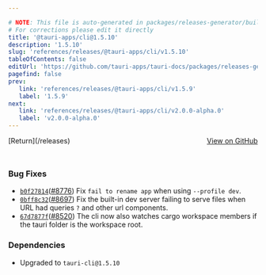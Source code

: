 ```yaml
---

# NOTE: This file is auto-generated in packages/releases-generator/build.ts
# For corrections please edit it directly
title: '@tauri-apps/cli@1.5.10'
description: '1.5.10'
slug: 'references/releases/@tauri-apps/cli/v1.5.10'
tableOfContents: false
editUrl: 'https://github.com/tauri-apps/tauri-docs/packages/releases-generator/build.ts'
pagefind: false
prev:
   link: 'references/releases/@tauri-apps/cli/v1.5.9'
   label: '1.5.9'
next:
   link: 'references/releases/@tauri-apps/cli/v2.0.0-alpha.0'
   label: 'v2.0.0-alpha.0'
---
```


<div style="margin-bottom:3rem; display: flex; justify-content: space-between; align-items: center"><span>[Return](/releases)</span><span><a href="https://github.com/tauri-apps/tauri/releases/tag/@tauri-apps/cli-v1.5.10">View on GitHub</a></span></div>

### Bug Fixes

- [`b0f27814`](https://www.github.com/tauri-apps/tauri/commit/b0f27814b90ded2f1ed44b7852080eedbff0d9e4)([#8776](https://www.github.com/tauri-apps/tauri/pull/8776)) Fix `fail to rename app` when using `--profile dev`.
- [`0bff8c32`](https://www.github.com/tauri-apps/tauri/commit/0bff8c325d004fdead2023f58e0f5fd73a9c22ba)([#8697](https://www.github.com/tauri-apps/tauri/pull/8697)) Fix the built-in dev server failing to serve files when URL had queries `?` and other url components.
- [`67d7877f`](https://www.github.com/tauri-apps/tauri/commit/67d7877f27f265c133a70d48a46c83ffff31d571)([#8520](https://www.github.com/tauri-apps/tauri/pull/8520)) The cli now also watches cargo workspace members if the tauri folder is the workspace root.

### Dependencies

- Upgraded to `tauri-cli@1.5.10`

